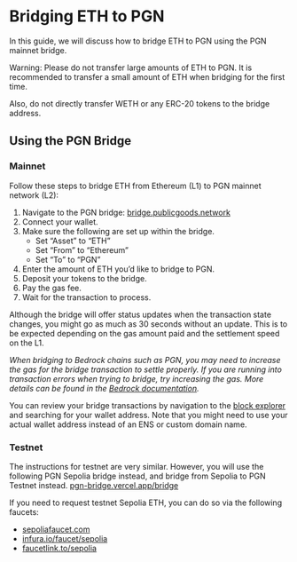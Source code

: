 # Bridging ETH to PGN


In this guide, we will discuss how to bridge ETH to PGN using the PGN mainnet bridge.

<Callout type="warning">
Warning:
Please do not transfer large amounts of ETH to PGN. It is recommended to transfer a small amount of ETH when bridging for the first time. 

Also, do not directly transfer WETH or any ERC-20 tokens to the bridge address.
</Callout>

## Using the PGN Bridge

### Mainnet

Follow these steps to bridge ETH from Ethereum (L1) to PGN mainnet network (L2):

1. Navigate to the PGN bridge: 
[bridge.publicgoods.network](https://bridge.publicgoods.network)
2. Connect your wallet.
3. Make sure the following are set up within the bridge.
    * Set “Asset” to “ETH”
    * Set “From” to “Ethereum”
    * Set “To” to “PGN”
4. Enter the amount of ETH you’d like to bridge to PGN.
5. Deposit your tokens to the bridge.
6. Pay the gas fee.
7. Wait for the transaction to process.

Although the bridge will offer status updates when the transaction state changes, you might go as much as 30 seconds without an update. This is to be expected depending on the gas amount paid and the settlement speed on the L1. 

*When bridging to Bedrock chains such as PGN, you may need to increase the gas for the bridge transaction to settle properly. If you are running into transaction errors when trying to bridge, try increasing the gas. More details can be found in the [Bedrock documentation](https://community.optimism.io/docs/developers/bedrock/differences/#deposits-from-the-underlying-l1-ethereum-goerli-etc-to-l2-op-mainnet-op-goerli-etc).*

You can review your bridge transactions by navigation to the [block explorer](https://explorer.publicgoods.network) and searching for your wallet address. Note that you might need to use your actual wallet address instead of an ENS or custom domain name. 


### Testnet

The instructions for testnet are very similar. However, you will use the following PGN Sepolia bridge instead, and bridge from Sepolia to PGN Testnet instead. 
[pgn-bridge.vercel.app/bridge](https://pgn-bridge.vercel.app/bridge)

If you need to request testnet Sepolia ETH, you can do so via the following faucets:
* [sepoliafaucet.com](https://sepoliafaucet.com)
* [infura.io/faucet/sepolia](https://infura.io/faucet/sepolia)
* [faucetlink.to/sepolia](https://faucetlink.to/sepolia)

